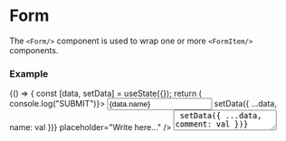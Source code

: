 
<Meta title="Components/Forms/Form" component={Form} />

# Form

The `<Form/>` component is used to wrap one or more `<FormItem/>` components.

<ArgsTable of={Form} />

### Example

<Canvas>
    <Story name="basic">
        {() => {
            const [data, setData] = useState({});
            return (
                <Card>
                    <CardContent>
                        <Form onSubmit={() => console.log("SUBMIT")}>
                            <Row>
                                <Col span={24}>
                                    <FormItem label="Your name">
                                        <Input
                                            value={data.name}
                                            onChange={(val) => setData({ ...data, name: val })}
                                            placeholder="Write here..."
                                        />
                                    </FormItem>
                                </Col>
                                <Col span={24}>
                                    <FormItem label="Your comment">
                                        <Textarea
                                            value={data.comment}
                                            onChange={(val) => setData({ ...data, comment: val })}
                                            placeholder="Write here..."
                                        />
                                    </FormItem>
                                </Col>
                                <Col span={24}>
                                    <FormItem>
                                        <Checkbox
                                            checked={data.checked}
                                            onChange={(val) => setData({ ...data, checked: val })}
                                        >
                                            Send to everyone
                                        </Checkbox>
                                    </FormItem>
                                </Col>
                                <Col span={24}>
                                    <FormButtons>
                                        <Button type="submit" color="primary">
                                            Save changes now
                                        </Button>
                                        <Button onClick={() => setData({})}>Delete something</Button>
                                    </FormButtons>
                                </Col>
                            </Row>
                        </Form>
                    </CardContent>
                </Card>
            );
        }}
    </Story>
</Canvas>
